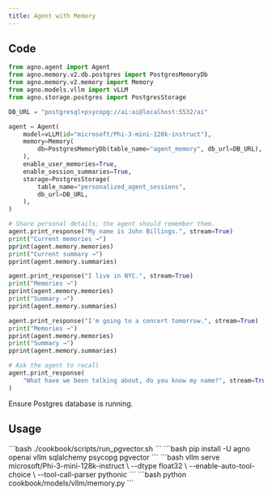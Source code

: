 ```yaml
---
title: Agent with Memory
---
```


## Code

```python cookbook/models/vllm/memory.py
from agno.agent import Agent
from agno.memory.v2.db.postgres import PostgresMemoryDb
from agno.memory.v2.memory import Memory
from agno.models.vllm import vLLM
from agno.storage.postgres import PostgresStorage

DB_URL = "postgresql+psycopg://ai:ai@localhost:5532/ai"

agent = Agent(
    model=vLLM(id="microsoft/Phi-3-mini-128k-instruct"),
    memory=Memory(
        db=PostgresMemoryDb(table_name="agent_memory", db_url=DB_URL),
    ),
    enable_user_memories=True,
    enable_session_summaries=True,
    storage=PostgresStorage(
        table_name="personalized_agent_sessions",
        db_url=DB_URL,
    ),
)

# Share personal details; the agent should remember them.
agent.print_response("My name is John Billings.", stream=True)
print("Current memories →")
pprint(agent.memory.memories)
print("Current summary →")
pprint(agent.memory.summaries)

agent.print_response("I live in NYC.", stream=True)
print("Memories →")
pprint(agent.memory.memories)
print("Summary →")
pprint(agent.memory.summaries)

agent.print_response("I'm going to a concert tomorrow.", stream=True)
print("Memories →")
pprint(agent.memory.memories)
print("Summary →")
pprint(agent.memory.summaries)

# Ask the agent to recall
agent.print_response(
    "What have we been talking about, do you know my name?", stream=True
)
```
<Note>
  Ensure Postgres database is running.
</Note>

## Usage

<Steps>
  <Snippet file="create-venv-step.mdx" />

  <Step title="Start Postgres database">
    ```bash
    ./cookbook/scripts/run_pgvector.sh
    ```
  </Step>

  <Step title="Install Libraries">
    ```bash
    pip install -U agno openai vllm sqlalchemy psycopg pgvector
    ```
  </Step>

  <Step title="Start vLLM server">
    ```bash
    vllm serve microsoft/Phi-3-mini-128k-instruct \
        --dtype float32 \
        --enable-auto-tool-choice \
        --tool-call-parser pythonic
    ```
  </Step>

  <Step title="Run Agent">
    ```bash
    python cookbook/models/vllm/memory.py
    ```
  </Step>
</Steps> 